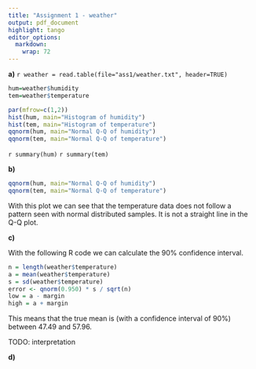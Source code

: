 ```yaml
---
title: "Assignment 1 - weather"
output: pdf_document
highlight: tango
editor_options: 
  markdown: 
    wrap: 72
---
```


**a)**
`r weather = read.table(file="ass1/weather.txt", header=TRUE)`


```r
hum=weather$humidity
tem=weather$temperature

par(mfrow=c(1,2))
hist(hum, main="Histogram of humidity")
hist(tem, main="Histogram of temperature")
qqnorm(hum, main="Normal Q-Q of humidity")
qqnorm(tem, main="Normal Q-Q of temperature") 
```

`r summary(hum)`
`r summary(tem)`

**b)**

```r
qqnorm(hum, main="Normal Q-Q of humidity")
qqnorm(tem, main="Normal Q-Q of temperature") 
```

With this plot we can see that the temperature data does not follow a pattern seen with normal distributed samples. It is not a straight line in the Q-Q plot.

**c)**

With the following R code we can calculate the 90% confidence interval.

```r
n = length(weather$temperature)
a = mean(weather$temperature)
s = sd(weather$temperature)
error <- qnorm(0.950) * s / sqrt(n)
low = a - margin
high = a + margin
```

This means that the true mean is (with a confidence interval of 90%) between 47.49 and 57.96.

TODO: interpretation

**d)**






